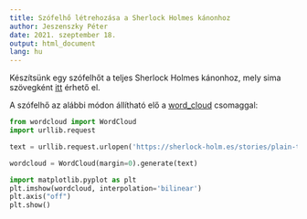 ```yaml
---
title: Szófelhő létrehozása a Sherlock Holmes kánonhoz
author: Jeszenszky Péter
date: 2021. szeptember 18.
output: html_document
lang: hu
---
```


Készítsünk egy szófelhőt a teljes Sherlock Holmes kánonhoz, mely sima szövegként [itt](https://sherlock-holm.es/stories/plain-text/cano.txt) érhető el.

A szófelhő az alábbi módon állítható elő a [word_cloud](https://github.com/amueller/word_cloud) csomaggal:

```python
from wordcloud import WordCloud
import urllib.request

text = urllib.request.urlopen('https://sherlock-holm.es/stories/plain-text/cano.txt').read().decode('utf-8')

wordcloud = WordCloud(margin=0).generate(text)

import matplotlib.pyplot as plt
plt.imshow(wordcloud, interpolation='bilinear')
plt.axis("off")
plt.show()
```
